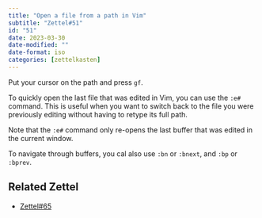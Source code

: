 ```yaml
---
title: "Open a file from a path in Vim"
subtitle: "Zettel#51"
id: "51"
date: 2023-03-30
date-modified: ""
date-format: iso
categories: [zettelkasten]
---
```

Put your cursor on the path and press `gf`.

To quickly open the last file that was edited in Vim, you can use the `:e#` command. This is useful when you want to switch back to the file you were previously editing without having to retype its full path.

Note that the `:e#` command only re-opens the last buffer that was edited in the current window.

To navigate through buffers, you cal also use `:bn` or `:bnext`, and `:bp` or `:bprev`.

## Related Zettel

* [Zettel#65](/zettel/65)
